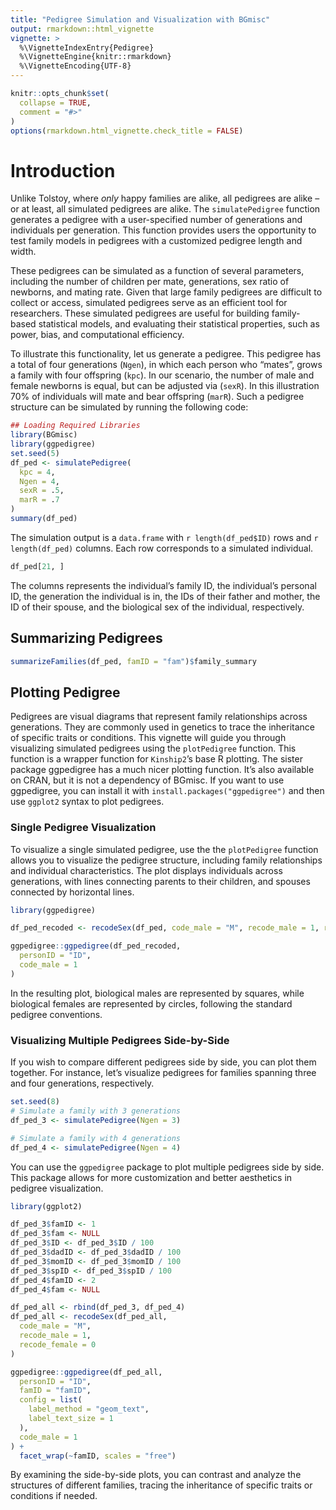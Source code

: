 ```yaml
---
title: "Pedigree Simulation and Visualization with BGmisc"
output: rmarkdown::html_vignette
vignette: >
  %\VignetteIndexEntry{Pedigree}
  %\VignetteEngine{knitr::rmarkdown}
  %\VignetteEncoding{UTF-8}
---
```


```r
knitr::opts_chunk$set(
  collapse = TRUE,
  comment = "#>"
)
options(rmarkdown.html_vignette.check_title = FALSE)
```

# Introduction

Unlike Tolstoy, where *only* happy families are alike, all pedigrees are alike -- or at least, all simulated pedigrees are alike. The `simulatePedigree` function generates a pedigree with a user-specified number of generations and individuals per generation. This function provides users the opportunity to test family models in pedigrees with a customized pedigree length and width.

These pedigrees can be simulated as a function of several parameters, including the number of children per mate, generations, sex ratio of newborns, and mating rate. Given that large family pedigrees are difficult to collect or access, simulated pedigrees serve as an efficient tool for researchers. These simulated pedigrees are useful for building family-based statistical models, and evaluating their statistical properties, such as power, bias, and computational efficiency.


To illustrate this functionality, let us generate a pedigree. This pedigree has a total of four generations (`Ngen`), in which each person who "mates", grows a family with four offspring (`kpc`). In our scenario, the number of male and female newborns is equal, but can be adjusted via (`sexR`). In this illustration 70% of individuals will mate and bear offspring (`marR`). Such a pedigree structure can be simulated by running the following code:

```r
## Loading Required Libraries
library(BGmisc)
library(ggpedigree)
set.seed(5)
df_ped <- simulatePedigree(
  kpc = 4,
  Ngen = 4,
  sexR = .5,
  marR = .7
)
summary(df_ped)
```

The simulation output is a `data.frame` with `r length(df_ped$ID)` rows and `r length(df_ped)` columns. Each row corresponds to a simulated individual.

```r
df_ped[21, ]
```

The columns represents the individual's family ID, the individual's personal ID, the generation the individual is in, the IDs of their father and mother, the ID of their spouse, and the biological sex of the individual, respectively.

## Summarizing Pedigrees

```r
summarizeFamilies(df_ped, famID = "fam")$family_summary
```
## Plotting Pedigree

Pedigrees are visual diagrams that represent family relationships across generations. They are commonly used in genetics to trace the inheritance of specific traits or conditions. This vignette will guide you through visualizing simulated pedigrees using the `plotPedigree` function. This function is a wrapper function for `Kinship2`'s base R plotting. The sister package ggpedigree has a much nicer plotting function. It's also available on CRAN, but it is not a dependency of BGmisc. If you want to use ggpedigree, you can install it with `install.packages("ggpedigree")` and then use `ggplot2` syntax to plot pedigrees.

### Single Pedigree Visualization

To visualize a single simulated pedigree, use the the `plotPedigree` function allows you to visualize the pedigree structure, including family relationships and individual characteristics. The plot displays individuals across generations, with lines connecting parents to their children, and spouses connected by horizontal lines.

```r
library(ggpedigree)

df_ped_recoded <- recodeSex(df_ped, code_male = "M", recode_male = 1, recode_female = 0)

ggpedigree::ggpedigree(df_ped_recoded,
  personID = "ID",
  code_male = 1
)
```

In the resulting plot, biological males are represented by squares, while biological females are represented by circles, following the standard pedigree conventions.

### Visualizing Multiple Pedigrees Side-by-Side

If you wish to compare different pedigrees side by side, you can plot them together. For instance, let's visualize pedigrees for families spanning three and four generations, respectively.


```r
set.seed(8)
# Simulate a family with 3 generations
df_ped_3 <- simulatePedigree(Ngen = 3)

# Simulate a family with 4 generations
df_ped_4 <- simulatePedigree(Ngen = 4)
```   

You can use the `ggpedigree` package to plot multiple pedigrees side by side. This package allows for more customization and better aesthetics in pedigree visualization.

```r
library(ggplot2)

df_ped_3$famID <- 1
df_ped_3$fam <- NULL
df_ped_3$ID <- df_ped_3$ID / 100
df_ped_3$dadID <- df_ped_3$dadID / 100
df_ped_3$momID <- df_ped_3$momID / 100
df_ped_3$spID <- df_ped_3$spID / 100
df_ped_4$famID <- 2
df_ped_4$fam <- NULL

df_ped_all <- rbind(df_ped_3, df_ped_4)
df_ped_all <- recodeSex(df_ped_all,
  code_male = "M",
  recode_male = 1,
  recode_female = 0
)

ggpedigree::ggpedigree(df_ped_all,
  personID = "ID",
  famID = "famID",
  config = list(
    label_method = "geom_text",
    label_text_size = 1
  ),
  code_male = 1
) +
  facet_wrap(~famID, scales = "free")
```

By examining the side-by-side plots, you can contrast and analyze the structures of different families, tracing the inheritance of specific traits or conditions if needed.


